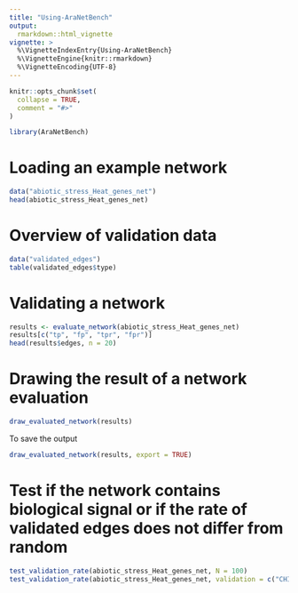 ```yaml
---
title: "Using-AraNetBench"
output: 
  rmarkdown::html_vignette
vignette: >
  %\VignetteIndexEntry{Using-AraNetBench}
  %\VignetteEngine{knitr::rmarkdown}
  %\VignetteEncoding{UTF-8}
---
```


```r
knitr::opts_chunk$set(
  collapse = TRUE,
  comment = "#>"
)
```

```r
library(AraNetBench)
```

# Loading an example network

```r
data("abiotic_stress_Heat_genes_net")
head(abiotic_stress_Heat_genes_net)
```


# Overview of validation data

```r
data("validated_edges")
table(validated_edges$type)
```


# Validating a network


```r
results <- evaluate_network(abiotic_stress_Heat_genes_net)
results[c("tp", "fp", "tpr", "fpr")]
head(results$edges, n = 20)
```



# Drawing the result of a network evaluation


```r
draw_evaluated_network(results)
```
To save the output
```r
draw_evaluated_network(results, export = TRUE)
```


# Test if the network contains biological signal or if the rate of validated edges does not differ from random


```r
test_validation_rate(abiotic_stress_Heat_genes_net, N = 100)
test_validation_rate(abiotic_stress_Heat_genes_net, validation = c("CHIPSeq"), N = 100)
```



